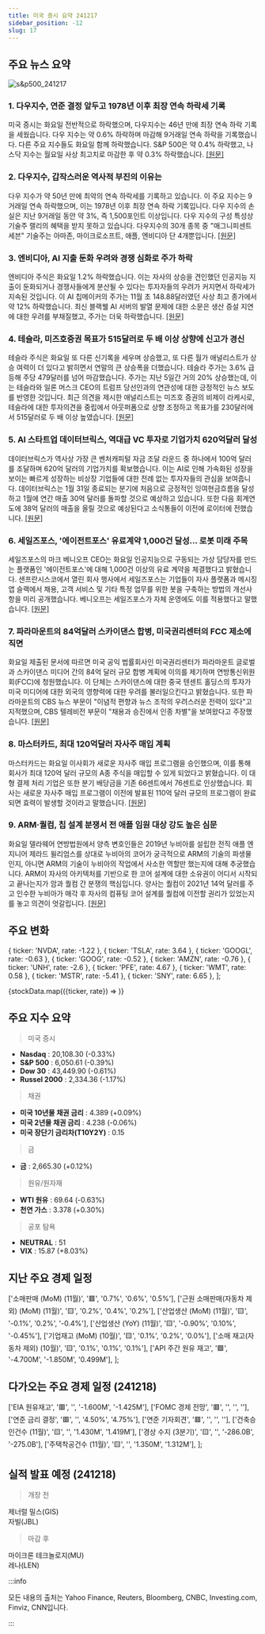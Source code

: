 ```yaml
---
title: 미국 증시 요약 241217
sidebar_position: -12
slug: 17
---
```


## 주요 뉴스 요약

![s&p500_241217](/map/241217.png)

### 1. **다우지수, 연준 결정 앞두고 1978년 이후 최장 연속 하락세 기록**

미국 증시는 화요일 전반적으로 하락했으며, 다우지수는 46년 만에 최장 연속 하락 기록을 세웠습니다. 다우 지수는 약 0.6% 하락하며 마감해 9거래일 연속 하락을 기록했습니다. 다른 주요 지수들도 화요일 함께 하락했습니다. S&P 500은 약 0.4% 하락했고, 나스닥 지수는 월요일 사상 최고치로 마감한 후 약 0.3% 하락했습니다. [[원문]](https://finance.yahoo.com/news/live/stock-market-today-dow-logs-longest-losing-streak-since-1978-as-stocks-slide-ahead-of-fed-decision-210053679.html)

### 2. **다우지수, 갑작스러운 역사적 부진의 이유는**

다우 지수가 약 50년 만에 최악의 연속 하락세를 기록하고 있습니다. 이 주요 지수는 9거래일 연속 하락했으며, 이는 1978년 이후 최장 연속 하락 기록입니다. 다우 지수의 손실은 지난 9거래일 동안 약 3%, 즉 1,500포인트 이상입니다. 다우 지수의 구성 특성상 기술주 랠리의 혜택을 받지 못하고 있습니다. 다우지수의 30개 종목 중 "매그니피센트 세븐" 기술주는 아마존, 마이크로소프트, 애플, 엔비디아 단 4개뿐입니다. [[원문]](https://finance.yahoo.com/news/why-the-dow-is-suddenly-in-a-historic-funk-230823272.html)

### 3. **엔비디아, AI 지출 둔화 우려와 경쟁 심화로 주가 하락**

엔비디아 주식은 화요일 1.2% 하락했습니다. 이는 자사의 상승을 견인했던 인공지능 지출이 둔화되거나 경쟁사들에게 분산될 수 있다는 투자자들의 우려가 커지면서 하락세가 지속된 것입니다. 이 AI 칩메이커의 주가는 11월 초 148.88달러였던 사상 최고 종가에서 약 12% 하락했습니다. 최신 블랙웰 AI 서버의 발열 문제에 대한 소문은 생산 증설 지연에 대한 우려를 부채질했고, 주가는 더욱 하락했습니다. [[원문]](https://finance.yahoo.com/news/nvidia-stock-slides-amid-ai-spending-slowdown-fears-increased-competition-145636549.html)

### 4. **테슬라, 미즈호증권 목표가 515달러로 두 배 이상 상향에 신고가 경신**

테슬라 주식은 화요일 또 다른 신기록을 세우며 상승했고, 또 다른 월가 애널리스트가 상승 여력이 더 있다고 밝히면서 연말의 큰 상승폭을 더했습니다. 테슬라 주가는 3.6% 급등해 주당 479달러를 넘어 마감했습니다. 주가는 지난 5일간 거의 20% 상승했는데, 이는 테슬라와 일론 머스크 CEO의 트럼프 당선인과의 연관성에 대한 긍정적인 뉴스 보도를 반영한 것입니다. 최근 의견을 제시한 애널리스트는 미즈호 증권의 비제이 라케시로, 테슬라에 대한 투자의견을 중립에서 아웃퍼폼으로 상향 조정하고 목표가를 230달러에서 515달러로 두 배 이상 높였습니다. [[원문]](https://finance.yahoo.com/news/tesla-stock-jumps-to-another-high-as-mizuho-more-than-doubles-price-target-to-515-163030620.html)

### 5. **AI 스타트업 데이터브릭스, 역대급 VC 투자로 기업가치 620억달러 달성**

데이터브릭스가 역사상 가장 큰 벤처캐피털 자금 조달 라운드 중 하나에서 100억 달러를 조달하며 620억 달러의 기업가치를 확보했습니다. 이는 AI로 인해 가속화된 성장을 보이는 빠르게 성장하는 비상장 기업들에 대한 전례 없는 투자자들의 관심을 보여줍니다. 데이터브릭스는 1월 31일 종료되는 분기에 처음으로 긍정적인 잉여현금흐름을 달성하고 1월에 연간 매출 30억 달러를 돌파할 것으로 예상하고 있습니다. 또한 다음 회계연도에 38억 달러의 매출을 올릴 것으로 예상된다고 소식통들이 이전에 로이터에 전했습니다. [[원문]](https://www.reuters.com/technology/databricks-secures-62-bln-valuation-ai-focused-funding-round-2024-12-17/)

### 6. **세일즈포스, '에이전트포스' 유료계약 1,000건 달성... 로봇 미래 주목**

세일즈포스의 마크 베니오프 CEO는 화요일 인공지능으로 구동되는 가상 담당자를 만드는 플랫폼인 '에이전트포스'에 대해 1,000건 이상의 유료 계약을 체결했다고 밝혔습니다. 샌프란시스코에서 열린 회사 행사에서 세일즈포스는 기업들이 자사 플랫폼과 메시징 앱 슬랙에서 채용, 고객 서비스 및 기타 특정 업무를 위한 봇을 구축하는 방법의 개선사항을 미리 공개했습니다. 베니오프는 세일즈포스가 자체 운영에도 이를 적용했다고 말했습니다. [[원문]](https://www.reuters.com/technology/artificial-intelligence/salesforce-closes-1000-paid-agentforce-deals-looks-robot-future-2024-12-17/)

### 7. **파라마운트의 84억달러 스카이댄스 합병, 미국권리센터의 FCC 제소에 직면**

화요일 제출된 문서에 따르면 미국 공익 법률회사인 미국권리센터가 파라마운트 글로벌과 스카이댄스 미디어 간의 84억 달러 규모 합병 계획에 이의를 제기하며 연방통신위원회(FCC)에 청원했습니다. 이 단체는 스카이댄스에 대한 중국 텐센트 홀딩스의 투자가 미국 미디어에 대한 외국의 영향력에 대한 우려를 불러일으킨다고 밝혔습니다. 또한 파라마운트의 CBS 뉴스 부문이 "이념적 편향과 뉴스 조작의 우려스러운 전력이 있다"고 지적했으며, CBS 텔레비전 부문이 "채용과 승진에서 인종 차별"을 보여왔다고 주장했습니다. [[원문]](https://www.reuters.com/legal/paramounts-84-bln-skydance-merger-faces-fcc-challenge-by-center-american-rights-2024-12-17/)

### 8. **마스터카드, 최대 120억달러 자사주 매입 계획**

마스터카드는 화요일 이사회가 새로운 자사주 매입 프로그램을 승인했으며, 이를 통해 회사가 최대 120억 달러 규모의 A종 주식을 매입할 수 있게 되었다고 밝혔습니다. 이 대형 결제 처리 기업은 또한 분기 배당금을 기존 66센트에서 76센트로 인상했습니다. 회사는 새로운 자사주 매입 프로그램이 이전에 발표된 110억 달러 규모의 프로그램이 완료되면 효력이 발생할 것이라고 말했습니다. [[원문]](https://www.reuters.com/business/finance/mastercard-buy-back-up-12-billion-shares-2024-12-17/)

### 9. **ARM·퀄컴, 칩 설계 분쟁서 전 애플 임원 대상 강도 높은 심문**

화요일 델라웨어 연방법원에서 양측 변호인들은 2019년 누비아를 설립한 전직 애플 엔지니어 제라드 윌리엄스를 상대로 누비아의 코어가 궁극적으로 ARM의 기술의 파생물인지, 아니면 ARM의 기술이 누비아의 작업에서 사소한 역할만 했는지에 대해 추궁했습니다. ARM이 자사의 아키텍처를 기반으로 한 코어 설계에 대한 소유권이 어디서 시작되고 끝나는지가 암과 퀄컴 간 분쟁의 핵심입니다. 양사는 퀄컴이 2021년 14억 달러를 주고 인수한 누비아가 매각 후 자사의 컴퓨팅 코어 설계를 퀄컴에 이전할 권리가 있었는지를 놓고 의견이 엇갈립니다. [[원문]](https://www.reuters.com/legal/arm-qualcomm-lawyers-grill-ex-apple-exec-chip-design-battle-2024-12-17/)

## 주요 변화

  { ticker: 'NVDA', rate: -1.22 },
  { ticker: 'TSLA', rate: 3.64 },
  { ticker: 'GOOGL', rate: -0.63 },
  { ticker: 'GOOG', rate: -0.52 },
  { ticker: 'AMZN', rate: -0.76 },
  { ticker: 'UNH', rate: -2.6 },
  { ticker: 'PFE', rate: 4.67 },
  { ticker: 'WMT', rate: 0.58 },
  { ticker: 'MSTR', rate: -5.41 },
  { ticker: 'SNY', rate: 6.65 },
];

{stockData.map(({ticker, rate}) => <StockCardMini key={ticker} ticker={ticker} rate={rate}></StockCardMini>)}

## 주요 지수 요약

> 미국 증시

- **Nasdaq** : 20,108.30 (-0.33%)
- **S&P 500** : 6,050.61 (-0.39%)
- **Dow 30** : 43,449.90 (-0.61%)
- **Russel 2000** : 2,334.36 (-1.17%)

> 채권

- **미국 10년물 채권 금리** : 4.389 (+0.09%)
- **미국 2년물 채권 금리** : 4.238 (-0.06%)
- **미국 장단기 금리차(T10Y2Y)** : 0.15

> 금

- **금** : 2,665.30 (+0.12%)

> 원유/원자재

- **WTI 원유** : 69.64 (-0.63%)
- **천연 가스** : 3.378 (+0.30%)

> 공포 탐욕

- **NEUTRAL** : 51
- **VIX** : 15.87 (+8.03%)

## 지난 주요 경제 일정

  ['소매판매 (MoM) (11월)', '🟥', '0.7%', '0.6%', '0.5%'],
  ['근원 소매판매(자동차 제외) (MoM) (11월)', '🟨', '0.2%', '0.4%', '0.2%'],
  ['산업생산 (MoM) (11월)', '🟨', '-0.1%', '0.2%', '-0.4%'],
  ['산업생산 (YoY) (11월)', '🟨', '-0.90%', '0.10%', '-0.45%'],
  ['기업재고 (MoM) (10월)', '🟨', '0.1%', '0.2%', '0.0%'],
  ['소매 재고(자동차 제외) (10월)', '🟨', '0.1%', '0.1%', '0.1%'],
  ['API 주간 원유 재고', '🟩', '-4.700M', '-1.850M', '0.499M'],
];

<EconomicCalendar data={eventsData} />

## 다가오는 주요 경제 일정 (241218)

  ['EIA 원유재고', '🟥', '', '-1.600M', '-1.425M'],
  ['FOMC 경제 전망', '🟥', '', '', ''],
  ['연준 금리 결정', '🟥', '', '4.50%', '4.75%'],
  ['연준 기자회견', '🟥', '', '', ''],
  ['건축승인건수 (11월)', '🟨', '', '1.430M', '1.419M'],
  ['경상 수지 (3분기)', '🟨', '', '-286.0B', '-275.0B'],
  ['주택착공건수 (11월)', '🟨', '', '1.350M', '1.312M'],
];

<EconomicCalendar data={nextEventsData} />

## 실적 발표 예정 (241218)

> 개장 전

제너럴 밀스(GIS)  
자빌(JBL)

> 마감 후

마이크론 테크놀로지(MU)  
레나(LEN)

:::info

모든 내용의 출처는 Yahoo Finance, Reuters, Bloomberg, CNBC, Investing.com, Finviz, CNN입니다.

:::
